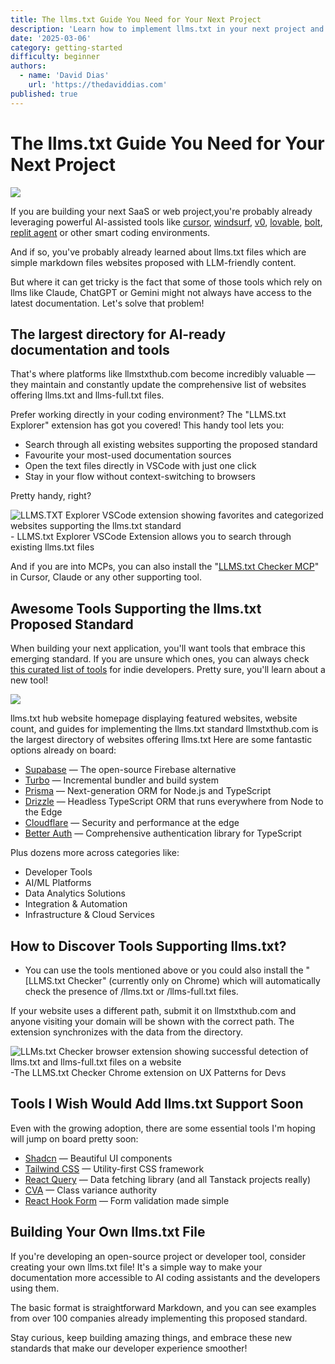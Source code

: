 ```yaml
---
title: The llms.txt Guide You Need for Your Next Project
description: 'Learn how to implement llms.txt in your next project and discover tools that support this emerging standard'
date: '2025-03-06'
category: getting-started
difficulty: beginner
authors:
  - name: 'David Dias'
    url: 'https://thedaviddias.com'
published: true
---
```


# The llms.txt Guide You Need for Your Next Project

![](/guides/article-llmstxt-banner.webp)

If you are building your next SaaS or web project,you're probably already leveraging powerful AI-assisted tools like [cursor](https://www.cursor.com/), [windsurf](https://codeium.com/windsurf), [v0](https://v0.dev/), [lovable](https://lovable.dev/), [bolt](https://bolt.new/), [replit agent](https://replit.com/) or other smart coding environments.

And if so, you've probably already learned about llms.txt files which are simple markdown files websites proposed with LLM-friendly content.

But where it can get tricky is the fact that some of those tools which rely on llms like Claude, ChatGPT or Gemini might not always have access to the latest documentation. Let's solve that problem!

## The largest directory for AI-ready documentation and tools

That's where platforms like llmstxthub.com become incredibly valuable — they maintain and constantly update the comprehensive list of websites offering llms.txt and llms-full.txt files.

Prefer working directly in your coding environment? The "LLMS.txt Explorer" extension has got you covered! This handy tool lets you:

- Search through all existing websites supporting the proposed standard
- Favourite your most-used documentation sources
- Open the text files directly in VSCode with just one click
- Stay in your flow without context-switching to browsers

Pretty handy, right?

![LLMS.TXT Explorer VSCode extension showing favorites and categorized websites supporting the llms.txt standard](/guides/llms-explorer-vscode-extension.webp) - LLMS.txt Explorer VSCode Extension allows you to search through existing llms.txt files

And if you are into MCPs, you can also install the "[LLMS.txt Checker MCP](https://smithery.ai/server/@thedaviddias/mcp-llms-txt-explorer)" in Cursor, Claude or any other supporting tool.

## Awesome Tools Supporting the llms.txt Proposed Standard

When building your next application, you'll want tools that embrace this emerging standard. If you are unsure which ones, you can always check [this curated list of tools](https://github.com/thedaviddias/indie-dev-toolkit) for indie developers. Pretty sure, you'll learn about a new tool!

![](/guides/welcome-llms-txt-hub.webp)

llms.txt hub website homepage displaying featured websites, website count, and guides for implementing the llms.txt standard
llmstxthub.com is the largest directory of websites offering llms.txt
Here are some fantastic options already on board:

- [Supabase](https://llmstxthub.com/websites/supabase) — The open-source Firebase alternative
- [Turbo](https://llmstxthub.com/websites/turbo) — Incremental bundler and build system
- [Prisma](https://llmstxthub.com/websites/prisma) — Next-generation ORM for Node.js and TypeScript
- [Drizzle](https://llmstxthub.com/websites/drizzle-orm) — Headless TypeScript ORM that runs everywhere from Node to the Edge
- [Cloudflare](https://llmstxthub.com/websites/cloudflare) — Security and performance at the edge
- [Better Auth](https://llmstxthub.com/websites/better-auth) — Comprehensive authentication library for TypeScript

Plus dozens more across categories like:

- Developer Tools
- AI/ML Platforms
- Data Analytics Solutions
- Integration & Automation
- Infrastructure & Cloud Services

## How to Discover Tools Supporting llms.txt?

- You can use the tools mentioned above or you could also install the "[LLMS.txt Checker" (currently only on Chrome) which will automatically check the presence of /llms.txt or /llms-full.txt files.

If your website uses a different path, submit it on llmstxthub.com and anyone visiting your domain will be shown with the correct path. The extension synchronizes with the data from the directory.

![LLMs.txt Checker browser extension showing successful detection of llms.txt and llms-full.txt files on a website](/guides/llms-check-chrome-extension.webp) -The LLMS.txt Checker Chrome extension on UX Patterns for Devs

## Tools I Wish Would Add llms.txt Support Soon

Even with the growing adoption, there are some essential tools I'm hoping will jump on board pretty soon:

- [Shadcn](https://ui.shadcn.com/) — Beautiful UI components
- [Tailwind CSS](https://tailwindcss.com/) — Utility-first CSS framework
- [React Query](https://tanstack.com/) — Data fetching library (and all Tanstack projects really)
- [CVA](https://cva.style/docs) — Class variance authority
- [React Hook Form](https://www.react-hook-form.com/) — Form validation made simple

## Building Your Own llms.txt File

If you're developing an open-source project or developer tool, consider creating your own llms.txt file! It's a simple way to make your documentation more accessible to AI coding assistants and the developers using them.

The basic format is straightforward Markdown, and you can see examples from over 100 companies already implementing this proposed standard.

Stay curious, keep building amazing things, and embrace these new standards that make our developer experience smoother!
